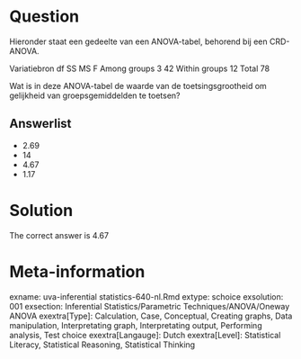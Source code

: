 Question
========

Hieronder staat een gedeelte van een ANOVA-tabel, behorend bij een CRD-ANOVA.

Variatiebron df SS MS F
Among groups 3 42
Within groups 12
Total 78

Wat is in deze ANOVA-tabel de waarde van de toetsingsgrootheid om gelijkheid van groepsgemiddelden te toetsen?

Answerlist
----------
* 2.69
* 14
* 4.67
* 1.17

Solution
========

The correct answer is  4.67

Meta-information
================
exname: uva-inferential statistics-640-nl.Rmd
extype: schoice
exsolution: 001
exsection: Inferential Statistics/Parametric Techniques/ANOVA/Oneway ANOVA
exextra[Type]: Calculation, Case, Conceptual, Creating graphs, Data manipulation, Interpretating graph, Interpretating output, Performing analysis, Test choice
exextra[Langauge]: Dutch
exextra[Level]: Statistical Literacy, Statistical Reasoning, Statistical Thinking
